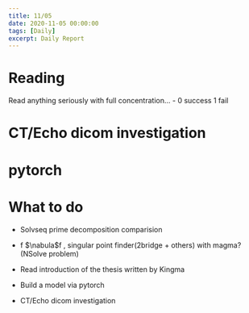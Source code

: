 ```yaml
---
title: 11/05
date: 2020-11-05 00:00:00
tags: [Daily]
excerpt: Daily Report
---
```


# Reading

Read anything seriously with full concentration... - 0 success 1 fail

# CT/Echo dicom investigation

# pytorch

# What to do

* Solvseq prime decomposition comparision

* f $\nabula$f , singular point finder(2bridge + others) with magma? (NSolve problem)

* Read introduction of the thesis written by Kingma

* Build a model via pytorch

* CT/Echo dicom investigation